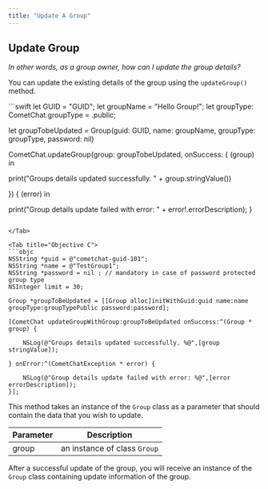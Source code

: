 ```yaml
---
title: "Update A Group"
---
```




## Update Group

*In other words, as a group owner, how can I update the group details?*

You can update the existing details of the group using the `updateGroup()` method.

<Tabs>
<Tab title="Swift">
```swift
let GUID = "GUID";
let groupName = "Hello Group!";
let groupType: CometChat.groupType = .public;

let groupTobeUpdated = Group(guid: GUID, name: groupName, groupType: groupType, password: nil)

CometChat.updateGroup(group: groupTobeUpdated, onSuccess: { (group) in

  print("Groups details updated successfully. " + group.stringValue())

}) { (error) in

   print("Group details update failed with error: " + error!.errorDescription);
}
```

</Tab>

<Tab title="Objective C">
```objc
NSString *guid = @"cometchat-guid-101";
NSString *name = @"TestGroup1";
NSString *password = nil ; // mandatory in case of password protected group type
NSInteger limit = 30;

Group *groupToBeUpdated = [[Group alloc]initWithGuid:guid name:name groupType:groupTypePublic password:password];

[CometChat updateGroupWithGroup:groupToBeUpdated onSuccess:^(Group * group) {
    
    NSLog(@"Groups details updated successfully. %@",[group stringValue]);
    
} onError:^(CometChatException * error) {
    
    NSLog(@"Group details update failed with error: %@",[error errorDescription]);
}];
```

</Tab>

</Tabs>

This method takes an instance of the `Group` class as a parameter that should contain the data that you wish to update.

| Parameter | Description                  |
| --------- | ---------------------------- |
| group     | an instance of class `Group` |

After a successful update of the group, you will receive an instance of the `Group` class containing update information of the group.
